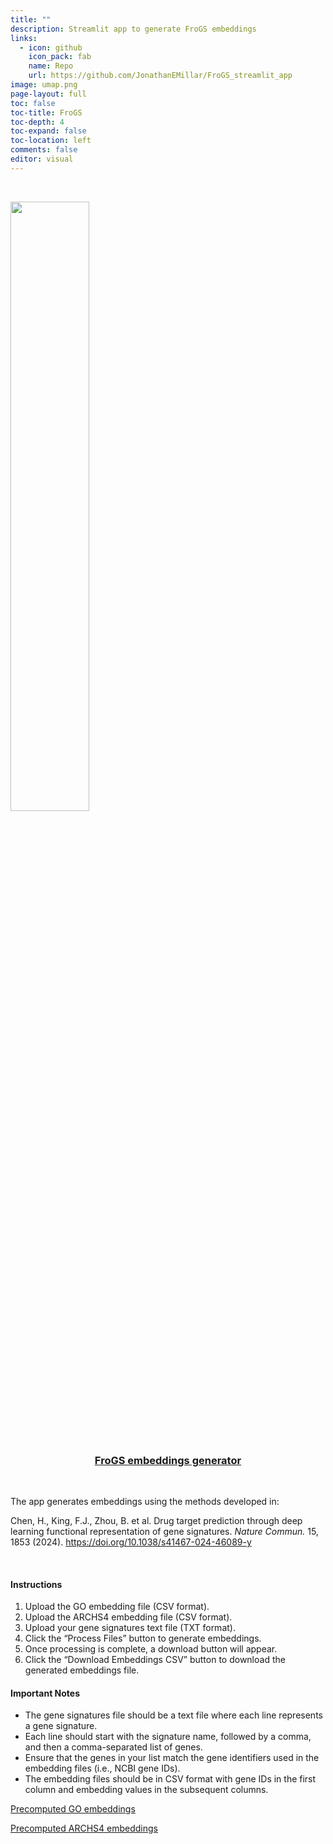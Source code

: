 ```yaml
---
title: ""
description: Streamlit app to generate FroGS embeddings
links:
  - icon: github
    icon_pack: fab
    name: Repo
    url: https://github.com/JonathanEMillar/FroGS_streamlit_app
image: umap.png
page-layout: full
toc: false
toc-title: FroGS
toc-depth: 4
toc-expand: false
toc-location: left
comments: false
editor: visual
---
```


<br/>

![](umap.png){width=50% fig-align="center"}

<br/>

<center>
### [FroGS embeddings generator](https://frogsembeddings.streamlit.app) [<i class="bi bi-github"></i>](https://github.com/JonathanEMillar/FroGS_streamlit_app)
</center>

<br/>

The app generates embeddings using the methods developed in:

Chen, H., King, F.J., Zhou, B. et al. Drug target prediction through deep learning functional representation of gene signatures. *Nature Commun.* 15, 1853 (2024). <https://doi.org/10.1038/s41467-024-46089-y>

<br/>

#### Instructions

1.  Upload the GO embedding file (CSV format).
2.  Upload the ARCHS4 embedding file (CSV format).
3.  Upload your gene signatures text file (TXT format).
4.  Click the "Process Files" button to generate embeddings.
5.  Once processing is complete, a download button will appear.
6.  Click the "Download Embeddings CSV" button to download the generated embeddings file.

#### Important Notes

-   The gene signatures file should be a text file where each line represents a gene signature.
-   Each line should start with the signature name, followed by a comma, and then a comma-separated list of genes.
-   Ensure that the genes in your list match the gene identifiers used in the embedding files (i.e., NCBI gene IDs).
-   The embedding files should be in CSV format with gene IDs in the first column and embedding values in the subsequent columns.

[Precomputed GO embeddings](../analyses/processed_data/gene_vec_go_256.csv)

[Precomputed ARCHS4 embeddings](../analyses/processed_data/gene_archs4_go_256.csv)

